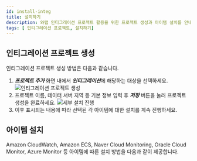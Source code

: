 ```yaml
---
id: install-integ
title: 설치하기
description: 와탭 인티그레이션 프로젝트 활용을 위한 프로젝트 생성과 아이템 설치를 안내합니다.
tags: [ 인티그레이션 프로젝트, 설치하기]
---
```



## 인티그레이션 프로젝트 생성

인티그레이션 프로젝트 생성 방법은 다음과 같습니다.

1. ***프로젝트 추가*** 화면 내에서 ***인티그레이션***에 해당하는 대상을 선택하세요.
    ![인티그레이션 프로젝트 생성](https://img.whatap.io/media/images/whatap-integration-project-create.png)
1. 프로젝트 이름, 데이터 서버 지역 등 기본 정보 입력 후 ***저장*** 버튼을 눌러 프로젝트 생성을 완료하세요.
    ![세부 설치 진행](https://img.whatap.io/media/images/whatap-integration-project-install.png)
1. 이후 표시되는 내용에 따라 선택된 각 아이템에 대한 설치를 계속 진행하세요.

## 아이템 설치

Amazon CloudWatch, Amazon ECS, Naver Cloud Monitoring, Oracle Cloud Monitor, Azure Monitor 등 아이템에 따른 설치 방법을 다음과 같이 제공합니다.

<DocCardList/>